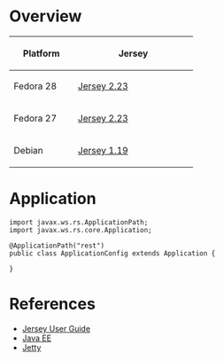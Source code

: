= Overview =

{| border="1" style="border-collapse: collapse;"
! width="100" | Platform
! width="200" | Jersey
|-
| Fedora 28
| [https://koji.fedoraproject.org/koji/packageinfo?packageID=15840 Jersey 2.23]
|-
| Fedora 27
| [https://koji.fedoraproject.org/koji/packageinfo?packageID=15840 Jersey 2.23]
|-
| Debian
| [https://packages.debian.org/source/sid/jersey1 Jersey 1.19]
|}

= Application =

<pre>
import javax.ws.rs.ApplicationPath;
import javax.ws.rs.core.Application;

@ApplicationPath("rest")
public class ApplicationConfig extends Application {

}
</pre>

= References =

* [https://jersey.github.io/documentation/latest/user-guide.html Jersey User Guide]
* [[Java EE]]
* [[Jetty]]